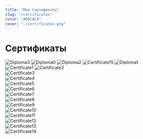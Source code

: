 ```yaml
---
title: "Мои Сертификаты"
slug: "/certificates"
color: "#DDC8C4"
cover: "./certificates.png"
---
```

# Сертификаты

![Diploma3](../../../files/diploma3.jpeg)
![Diploma0](../../../files/diploma.jpeg)
![Diploma2](../../../files/diploma2.jpeg)
![Certificate15](../../../files/15.jpg)
![Diploma1](../../../files/diploma1.jpeg)
![Certificate1](../../../files/1.jpg)
![Certificate2](../../../files/2.jpg)   
![Certificate3](../../../files/3.jpg)   
![Certificate4](../../../files/4.jpg)   
![Certificate5](../../../files/5.jpg)   
![Certificate6](../../../files/6.jpg)   
![Certificate7](../../../files/7.jpeg)   
![Certificate8](../../../files/8.jpeg)   
![Certificate9](../../../files/9.jpeg)   
![Certificate10](../../../files/10.jpeg)    
![Certificate11](../../../files/11.jpg)    
![Certificate12](../../../files/12.jpeg)     
![Certificate13](../../../files/13.jpg)  
![Certificate14](../../../files/14.jpg)  
